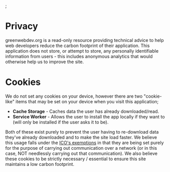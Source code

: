 <HtmlHead title="Privacy and Cookies" description="Cookies and privacy" />;

# Privacy

greenwebdev.org is a read-only resource providing technical advice to help web developers reduce the carbon footprint of their application. This application does not store, or attempt to store, any personally identifiable information from users - this includes anonymous analytics that would otherwise help us to improve the site.

# Cookies

We do not set any cookies on your device, however there are two "cookie-like" items that may be set on your device when you visit this application;

- **Cache Storage** - Caches data the user has already downloaded/read.
- **Service Worker** - Allows the user to install the app locally if they want to (will only be installed if the user asks it to be).

Both of these exist purely to prevent the user having to re-download data they've already downloaded and to make the site load faster. We believe this usage falls under the [ICO's exemptions](https://ico.org.uk/for-organisations/guide-to-pecr/cookies-and-similar-technologies/#exemptions) in that they are being set purely for the purpose of carrying out communication over a network (or in this case, NOT needlessly carrying out that communication). We also believe these cookies to be strictly necessary / essential to ensure this site maintains a low carbon footprint.
